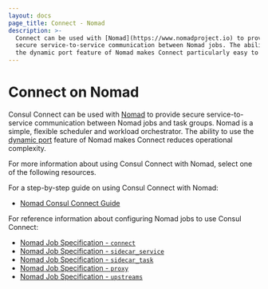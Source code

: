 ```yaml
---
layout: docs
page_title: Connect - Nomad
description: >-
  Connect can be used with [Nomad](https://www.nomadproject.io) to provide
  secure service-to-service communication between Nomad jobs. The ability to use
  the dynamic port feature of Nomad makes Connect particularly easy to use.
---
```


# Connect on Nomad

Consul Connect can be used with [Nomad](https://www.nomadproject.io) to provide
secure service-to-service communication between Nomad jobs and task groups.
Nomad is a simple, flexible scheduler and workload orchestrator. The ability to
use the [dynamic port](https://www.nomadproject.io/docs/job-specification/network#dynamic-ports)
feature of Nomad makes Connect reduces operational complexity.

For more information
about using Consul Connect with Nomad, select one of the following resources.

For a step-by-step guide on using Consul Connect with Nomad:

- [Nomad Consul Connect Guide](https://nomadproject.io/docs/integrations/consul-connect)

For reference information about configuring Nomad jobs to use Consul Connect:

- [Nomad Job Specification - `connect`](https://www.nomadproject.io/docs/job-specification/connect)
- [Nomad Job Specification - `sidecar_service`](https://www.nomadproject.io/docs/job-specification/sidecar_service)
- [Nomad Job Specification - `sidecar_task`](https://www.nomadproject.io/docs/job-specification/sidecar_task)
- [Nomad Job Specification - `proxy`](https://www.nomadproject.io/docs/job-specification/proxy)
- [Nomad Job Specification - `upstreams`](https://www.nomadproject.io/docs/job-specification/upstreams)
